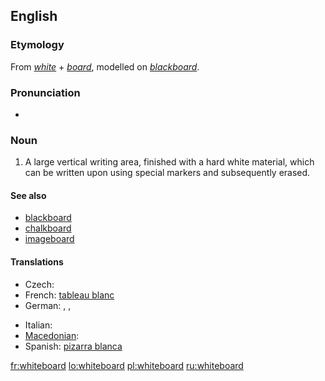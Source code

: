 ==English==
{{wikipedia}}

===Etymology===
From ''[[white]]'' + ''[[board]]'', modelled on ''[[blackboard]]''.

===Pronunciation===
* {{IPA|/ˈwaɪtbɔːd/}}

===Noun===
{{en-noun}}

# A large vertical writing area, finished with a hard white material, which can be written upon using special markers and subsequently erased.

====See also====
* [[blackboard]]
* [[chalkboard]]
* [[imageboard]]

====Translations====
{{trans-top|large vertical writing area}}
* Czech: {{t-|cs|bílá tabule|f}}
* French: [[tableau blanc]] {{m}}
* German: {{t+|de|Tafel|f}}, {{t|de|Weißwandtafel|f}}, {{t|de|Whiteboard|n}}
{{trans-mid}}
* Italian: {{t|it|lavagna}}
* [[Macedonian]]: {{t|mk|бела табла|f|tr=béla tábla|sc=Cyrl|xs=Macedonian}}
* Spanish: [[pizarra blanca]] {{f}}
{{trans-bottom}}

[[fr:whiteboard]]
[[lo:whiteboard]]
[[pl:whiteboard]]
[[ru:whiteboard]]